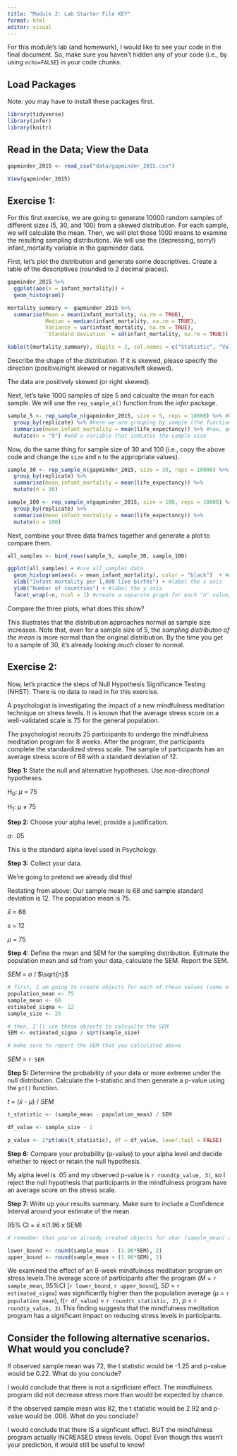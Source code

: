 ```yaml
---
title: "Module 2: Lab Starter File KEY"
format: html
editor: visual
---
```


For this module's lab (and homework), I would like to see your code in the final document. So, make sure you haven't hidden any of your code (i.e., by using `echo=FALSE`) in your code chunks.

## Load Packages

Note: you may have to install these packages first.

```r

library(tidyverse)
library(infer)
library(knitr)

```

## Read in the Data; View the Data

```r

gapminder_2015 <- read_csv("data/gapminder_2015.csv")

View(gapminder_2015)

```

## Exercise 1:

For this first exercise, we are going to generate 10000 random samples of different sizes (5, 30, and 100) from a skewed distribution. For each sample, we will calculate the mean. Then, we will plot those 1000 means to examine the resulting sampling distributions. We will use the (depressing, sorry!) infant_mortality variable in the gapminder data.

First, let's plot the distribution and generate some descriptives. Create a table of the descriptives (rounded to 2 decimal places).

```r

gapminder_2015 %>% 
  ggplot(aes(x = infant_mortality)) +
  geom_histogram() 

mortality_summary <- gapminder_2015 %>% 
  summarise(Mean = mean(infant_mortality, na.rm = TRUE),
            Median = median(infant_mortality, na.rm = TRUE), 
            Variance = var(infant_mortality, na.rm = TRUE),
            `Standard Deviation` = sd(infant_mortality, na.rm = TRUE))

kable(t(mortality_summary), digits = 2, col.names = c("Statistic", "Value"), caption = "Infant Mortality Descriptive Statistics")  

```

Describe the shape of the distribution. If it is skewed, please specify the direction (positive/right skewed or negative/left skewed).

The data are positively skewed (or right skewed).

Next, let's take 1000 samples of size 5 and calcualte the mean for each sample. We will use the `rep_sample_n()` function from the *infer* package.

```r

sample_5 <- rep_sample_n(gapminder_2015, size = 5, reps = 10000) %>% #here we are getting 100 samples of size 5
  group_by(replicate) %>% #here we are grouping by sample (the function created this `replicate` variable)
  summarise(mean_infant_mortality = mean(life_expectancy)) %>% #now, get the mean for each sample
  mutate(n = "5") #add a variable that indcates the sample size

```

Now, do the same thing for sample size of 30 and 100 (i.e., copy the above code and change the `size` and `n` to the appropriate values).

```r

sample_30 <- rep_sample_n(gapminder_2015, size = 30, reps = 10000) %>% 
  group_by(replicate) %>% 
  summarise(mean_infant_mortality = mean(life_expectancy)) %>% 
  mutate(n = 30)

sample_100 <- rep_sample_n(gapminder_2015, size = 100, reps = 10000) %>% 
  group_by(replicate) %>% 
  summarise(mean_infant_mortality = mean(life_expectancy)) %>% 
  mutate(n = 100)

```

Next, combine your three data frames together and generate a plot to compare them.

```r

all_samples <- bind_rows(sample_5, sample_30, sample_100)

ggplot(all_samples) + #use all_samples data
  geom_histogram(aes(x = mean_infant_mortality), color = "black")  + #create a histogram of infant mortality values, make the bars black
  xlab("Infant mortality per 1,000 live births") + #label the x axis
  ylab("Number of countries") + #label the y axis
  facet_wrap(~n, ncol = 1) #create a separate graph for each "n" value, put them all in one column

```

Compare the three plots, what does this show?

This illustrates that the distribution approaches normal as sample size increases. Note that, even for a sample size of 5, the *sampling distributon of the mean* is more normal than the original distribution. By the time you get to a sample of 30, it's already looking *much* closer to normal.

## Exercise 2:

Now, let's practice the steps of Null Hypothesis Significance Testing (NHST). There is no data to read in for this exercise.

A psychologist is investigating the impact of a new mindfulness meditation technique on stress levels. It is known that the average stress score on a well-validated scale is 75 for the general population.

The psychologist recruits 25 participants to undergo the mindfulness meditation program for 8 weeks. After the program, the participants complete the standardized stress scale. The sample of participants has an average stress score of 68 with a standard deviation of 12.

**Step 1:** State the null and alternative hypotheses. Use *non-directional* hypotheses.

H~0~: $\mu$ = 75

H~1~: $\mu$ $\neq$ 75

**Step 2:** Choose your alpha level; provide a justification.

$\alpha$: .05

This is the standard alpha level used in Psychology.

**Step 3:** Collect your data.

We're going to pretend we already did this!

Restating from above: Our sample mean is 68 and sample standard deviation is 12. The population mean is 75.

$\bar{x}$ = 68

*s* = 12

$\mu$ = 75

**Step 4:** Define the mean and SEM for the sampling distribution. Estimate the population mean and sd from your data, calculate the SEM. Report the SEM.

*SEM* = $\sigma$ / $\sqrt{n}$

```r

# first, I am going to create objects for each of these values (some of which I'll use later)
population_mean <- 75
sample_mean <- 68
estimated_sigma <- 12
sample_size <- 25

# then, I'll use those objects to calcualte the SEM
SEM <- estimated_sigma / sqrt(sample_size)

# make sure to report the SEM that you calculated above

```

*SEM* = `r SEM`

**Step 5:** Determine the probability of your data or more extreme under the null distribution. Calculate the t-statistic and then generate a p-value using the `pt()` function.

*t* = ($\bar{x}$ - $\mu$) / *SEM*

```r

t_statistic <- (sample_mean - population_mean) / SEM

df_value <- sample_size - 1

p_value <- 2*pt(abs(t_statistic), df = df_value, lower.tail = FALSE)

```

**Step 6:** Compare your probability (p-value) to your alpha level and decide whether to reject or retain the null hypothesis.

My alpha level is .05 and my observed p-value is `r round(p_value, 3)`, so I reject the null hypothesis that participants in the mindfulness program have an average score on the stress scale.

**Step 7:** Write up your results summary. Make sure to include a Confidence Interval around your estimate of the mean.

95% CI = $\bar{x}$ ±(1.96 x SEM)

```r

# remember that you've already created objects for xbar (sample_mean) and the SEM, round to 2 decimal places

lower_bound <- round(sample_mean - (1.96*SEM), 2)
upper_bound <- round(sample_mean + (1.96*SEM), 2)

```

We examined the effect of an 8-week mindfulness meditation program on stress levels.The average score of participants after the program (*M* = `r sample_mean`, 95%CI \[`r lower_bound`, `r upper_bound`\], *SD* = `r estimated_sigma`) was significantly higher than the population average ($\mu$ = `r population_mean`), *t*(`r df_value`) = `r round(t_statistic, 2)`, *p* = `r round(p_value, 3)`.This finding suggests that the mindfulness meditation program has a significant impact on reducing stress levels in participants.

## Consider the following alternative scenarios. What would you conclude?

If observed sample mean was 72, the t statistic would be -1.25 and p-value would be 0.22. What do you conclude?

I would conclude that there is not a signficiant effect. The mindfulness program did not decrease stress more than would be expected by chance.

If the observed sample mean was 82, the t statistic would be 2.92 and p-value would be .008. What do you conclude?

I would conclude that there IS a signficant effect. BUT the mindfulness program actually INCREASED stress levels. Oops! Even though this wasn't your prediction, it would still be useful to know!
